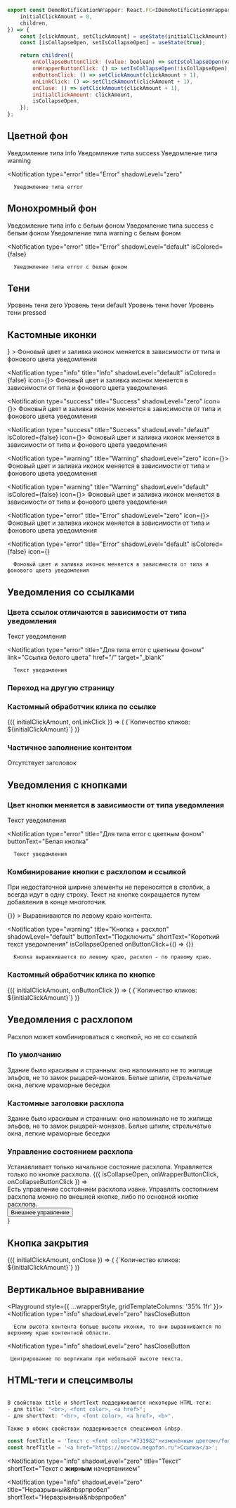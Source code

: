 
```javascript collapse=Код DemoNotificationWrapper
export const DemoNotificationWrapper: React.FC<IDemoNotificationWrapperProps> = ({
    initialClickAmount = 0,
    children,
}) => {
    const [clickAmount, setClickAmount] = useState(initialClickAmount);
    const [isCollapseOpen, setIsCollapseOpen] = useState(true);

    return children({
        onCollapseButtonClick: (value: boolean) => setIsCollapseOpen(value),
        onWrapperButtonClick: () => setIsCollapseOpen(!isCollapseOpen),
        onButtonClick: () => setClickAmount(clickAmount + 1),
        onLinkClick: () => setClickAmount(clickAmount + 1),
        onClose: () => setClickAmount(clickAmount + 1),
        initialClickAmount: clickAmount,
        isCollapseOpen,
    });
};
```

## Цветной фон

<Playground style={wrapperStyle}>
   <Notification
      type="info"
      title="Info"
      shadowLevel="zero"
   >
      Уведомление типа info
   </Notification>

<Notification type="success" title="Success" shadowLevel="zero">
    Уведомление типа success
</Notification>

<Notification type="warning" title="Warning" shadowLevel="zero">
    Уведомление типа warning
</Notification>

   <Notification
      type="error"
      title="Error"
      shadowLevel="zero"
   >
      Уведомление типа error
   </Notification>
</Playground>

## Монохромный фон

<Playground style={wrapperStyle}>
   <Notification
      type="info"
      title="Info"
      shadowLevel="default"
      isColored={false}
   >
      Уведомление типа info с белым фоном
   </Notification>

<Notification type="success" title="Success" shadowLevel="default" isColored={false}>
    Уведомление типа success с белым фоном
</Notification>

<Notification type="warning" title="Warning" shadowLevel="default" isColored={false}>
    Уведомление типа warning с белым фоном
</Notification>

   <Notification
      type="error"
      title="Error"
      shadowLevel="default"
      isColored={false}
   >
      Уведомление типа error с белым фоном
   </Notification>
</Playground>

## Тени

<Playground style={wrapperStyle}>
   <Notification
      type="info"
      title="shadowLevel=zero"
      shadowLevel="zero"
   >
      Уровень тени zero
   </Notification>

<Notification type="info" title="shadowLevel=default" shadowLevel="default" isColored={false}>
    Уровень тени default
</Notification>

<Notification type="info" title="shadowLevel=hover" shadowLevel="hover">
    Уровень тени hover
</Notification>

<Notification type="info" title="shadowLevel=pressed" shadowLevel="pressed" isColored={false}>
    Уровень тени pressed
</Notification>

</Playground>

## Кастомные иконки

<Playground style={wrapperStyle}>
   <Notification
      type="info"
      title="Info"
      shadowLevel="zero"
      icon={<Send />}
   >
      Фоновый цвет и заливка иконок меняется в зависимости от типа и фонового цвета уведомления
   </Notification>

<Notification type="info" title="Info" shadowLevel="default" isColored={false} icon={<Send />}>
    Фоновый цвет и заливка иконок меняется в зависимости от типа и фонового цвета уведомления
</Notification>

<Notification type="success" title="Success" shadowLevel="zero" icon={<Sended />}>
    Фоновый цвет и заливка иконок меняется в зависимости от типа и фонового цвета уведомления
</Notification>

<Notification type="success" title="Success" shadowLevel="default" isColored={false} icon={<Sended />}>
    Фоновый цвет и заливка иконок меняется в зависимости от типа и фонового цвета уведомления
</Notification>

<Notification type="warning" title="Warning" shadowLevel="zero" icon={<Rating1 />}>
    Фоновый цвет и заливка иконок меняется в зависимости от типа и фонового цвета уведомления
</Notification>

<Notification type="warning" title="Warning" shadowLevel="default" isColored={false} icon={<Rating1 />}>
    Фоновый цвет и заливка иконок меняется в зависимости от типа и фонового цвета уведомления
</Notification>

<Notification type="error" title="Error" shadowLevel="zero" icon={<Cancel />}>
    Фоновый цвет и заливка иконок меняется в зависимости от типа и фонового цвета уведомления
</Notification>

   <Notification
      type="error"
      title="Error"
      shadowLevel="default"
      isColored={false}
      icon={<Cancel />}
   >
      Фоновый цвет и заливка иконок меняется в зависимости от типа и фонового цвета уведомления
   </Notification>
</Playground>

## Уведомления со ссылками

### Цвета ссылок отличаются в зависимости от типа уведомления

<Playground style={wrapperStyle}>
   <Notification
      type="info"
      title="Для всех типов, кроме error с цветным фоном"
      shadowLevel="default"
      link="Cсылка зеленого цвета"
      target="_blank"
      href="/"
      isColored={false}
   >
      Текст уведомления
   </Notification>

   <Notification
      type="error"
      title="Для типа error с цветным фоном"
      link="Cсылка белого цвета"
      href="/"
      target="_blank"
   >
      Текст уведомления
   </Notification>
</Playground>

### Переход на другую страницу

<Playground style={wrapperStyle}>
    <Notification
        type="info"
        title="Заголовок уведомления"
        shadowLevel="default"
        link="Cсылка на новую страницу"
        target="_blank"
        href="/"
        target="_blank"
        isColored={false}
    />
</Playground>

### Кастомный обработчик клика по ссылке

<Playground style={wrapperStyle}>
    <DemoNotificationWrapper>
        {({ initialClickAmount, onLinkClick }) => (
            <Notification
                type="info"
                title="Заголовок уведомления"
                shadowLevel="zero"
                link="Cсылка с обработчиком"
                onLinkClick={onLinkClick}
            >
                {`Количество кликов: ${initialClickAmount}`}
            </Notification>
        )}
    </DemoNotificationWrapper>
</Playground>

### Частичное заполнение контентом

<Playground style={wrapperStyle}>
   <Notification
      type="info"
      shadowLevel="default"
      isColored={false}
      link="Cсылка на новую страницу"
      href="/"
      target="_blank"
   >
      Отсутствует заголовок
   </Notification>

   <Notification
      type="info"
      title="Отсутствует дополнительный текст"
      shadowLevel="default"
      isColored={false}
      link="Cсылка на новую страницу"
      href="/"
      target="_blank"
   />
</Playground>

## Уведомления с кнопками

### Цвет кнопки меняется в зависимости от типа уведомления

<Playground style={wrapperStyle}>
   <Notification
      type="info"
      title="Для всех типов, кроме error с цветным фоном"
      shadowLevel="default"
      buttonText="Зеленая кнопка"
      isColored={false}
   >
      Текст уведомления
   </Notification>

   <Notification
      type="error"
      title="Для типа error с цветным фоном"
      buttonText="Белая кнопка"
   >
      Текст уведомления
   </Notification>
</Playground>

### Комбинирование кнопки с расхлопом и ссылкой

При недостаточной ширине элементы не переносятся в столбик, а всегда идут в одну строку. Текст на кнопке сокращается путем добавления в конце многоточия.

<Playground style={wrapperStyle}>
   <Notification
      type="info"
      title="Кнопка + ссылка"
      shadowLevel="default"
      buttonText="Кнопка"
      link="Ссылка"
      target="_blank"
      href="/"
      onButtonClick={() => {}}
   >
      Выравниваются по левому краю контента.
   </Notification>

   <Notification
      type="warning"
      title="Кнопка + расхлоп"
      shadowLevel="default"
      buttonText="Подключить"
      shortText="Короткий текст уведомления"
      isCollapseOpened
      onButtonClick={() => {}}
   >
      Кнопка выравнивается по левому краю, расхлоп - по правому краю.
   </Notification>
</Playground>

### Кастомный обработчик клика по кнопке

<Playground style={wrapperStyle}>
    <DemoNotificationWrapper>
        {({ initialClickAmount, onButtonClick }) => (
            <Notification
                type="info"
                title="Заголовок уведомления"
                shadowLevel="zero"
                buttonText="Кнопка с обработчиком"
                onButtonClick={onButtonClick}
            >
                {`Количество кликов: ${initialClickAmount}`}
            </Notification>
        )}
    </DemoNotificationWrapper>
</Playground>

## Уведомления с расхлопом

Расхлоп может комбинироваться с кнопкой, но не со ссылкой

### По умолчанию

<Playground style={wrapperStyle}>
    <Notification
        type="info"
        title="По умолчанию расхлоп изначально закрыт"
        shadowLevel="default"
        buttonText="Подключить"
        shortText="Здание было красивым и странным: оно напоминало жилище эльфов"
    >
        Здание было красивым и странным: оно напоминало не то жилище эльфов, не то замок рыцарей-монахов. Белые шпили,
        стрельчатые окна, легкие мраморные беседки
    </Notification>
</Playground>

### Кастомные заголовки расхлопа

<Playground style={wrapperStyle}>
    <Notification
        type="success"
        title="По умолчанию расхлоп изначально закрыт"
        shadowLevel="default"
        buttonText="Подключить"
        shortText="Здание было красивым и странным: оно напоминало жилище эльфов"
        closeCollapseTitle="Показать весь текст"
        openCollapseTitle=" Скрыть часть текста"
    >
        Здание было красивым и странным: оно напоминало не то жилище эльфов, не то замок рыцарей-монахов. Белые шпили,
        стрельчатые окна, легкие мраморные беседки
    </Notification>
</Playground>

### Управление состоянием расхлопа

<Playground style={wrapperStyle}>
   <Notification
      type="info"
      title="Изначально открыт"
      shadowLevel="default"
      isColored={false}
      isCollapseOpened
      shortText="Устанавливает только начальное состояние расхлопа"
   >
      Устанавливает только начальное состояние расхлопа. Управляется только по кнопке расхлопа.
   </Notification>

   <DemoNotificationWrapper>
      {({ isCollapseOpen, onWrapperButtonClick, onCollapseButtonClick }) =>
         <div>
            <Notification
               type="info"
               title="Изначально открыт"
               shadowLevel="default"
               isColored={false}
               isCollapseOpened={isCollapseOpen}
               shortText="Есть управление состоянием расхлопа извне"
               onCollapseButtonClick={onCollapseButtonClick}
            >
               Есть управление состоянием расхлопа извне. Управлять состоянием расхлопа можно по внешней кнопке, либо по основной кнопке расхлопа.
            </Notification>
            <div style={{ marginTop: '15px' }}>
               <Button onClick={onWrapperButtonClick}>Внешнее управление</Button>
            </div>
         </div>
      }
   </DemoNotificationWrapper>
</Playground>

## Кнопка закрытия

<Playground style={wrapperStyle}>
    <DemoNotificationWrapper>
        {({ initialClickAmount, onClose }) => (
            <Notification
                type="error"
                title="Кнопка закрытия с обработчиком"
                shadowLevel="default"
                hasCloseButton
                isColored={false}
                onClose={onClose}
            >
                {`Количество кликов: ${initialClickAmount}`}
            </Notification>
        )}
    </DemoNotificationWrapper>
</Playground>

## Вертикальное выравнивание

<Playground style={{
   ...wrapperStyle,
   gridTemplateColumns: '35% 1fr'
}}>
   <Notification
      type="info"
      shadowLevel="zero"
      hasCloseButton
   >
      Если высота контента больше высоты иконки, то они выравниваются по верхнему краю контентной области.
   </Notification>

   <Notification
      type="info"
      shadowLevel="zero"
      hasCloseButton
   >
     Центрирование по вертикали при небольшой высоте текста.
   </Notification>
</Playground>

## HTML-теги и спецсимволы

```javascript

В свойствах title и shortText поддерживаются некоторые HTML-теги:
- для title: "<br>, <font color>, <a href>";
- для shortText: "<br>, <font color>, <a href>, <b>".

Также в обоих свойствах поддерживается спецсимвол &nbsp.

```

```javascript collapse=Демо данные
const fontTitle = 'Текст с <font color="#731982">изменённым цветом</font> текста';
const hrefTitle = '<a href="https://moscow.megafon.ru">Ссылка</a>';
```

<Playground style={wrapperStyle}>
   <Notification
      type="info"
      shadowLevel="zero"
      title="Переход на<br>новую строку"
      shortText="Переход на<br>новую строку"
   >
   </Notification>

<Notification
    type="info"
    shadowLevel="zero"
    title="Текст"
    shortText="Текст с <b>жирным</b> начертаниием"
></Notification>

<Notification type="info" shadowLevel="zero" title={fontText} shortText={fontText}></Notification>

<Notification type="info" shadowLevel="zero" title={hrefText} shortText={hrefText}></Notification>

   <Notification
      type="info"
      shadowLevel="zero"
      title="Неразрывный&nbspпробел"
      shortText="Неразрывный&nbspпробел"
   >
   </Notification>
</Playground>
